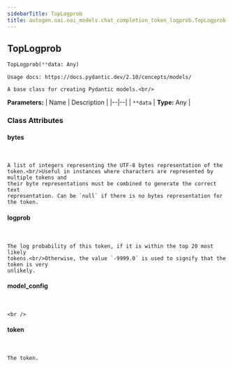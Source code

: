 ```yaml
---
sidebarTitle: TopLogprob
title: autogen.oai.oai_models.chat_completion_token_logprob.TopLogprob
---
```

<h2 id="autogen.oai.oai_models.chat_completion_token_logprob.TopLogprob" class="doc doc-heading">
    <code class="doc-symbol doc-symbol-heading doc-symbol-class"></code>
    <span class="doc doc-object-name doc-class-name">TopLogprob</span>
</h2>

```python
TopLogprob(**data: Any)
```

    Usage docs: https://docs.pydantic.dev/2.10/concepts/models/
    
    A base class for creating Pydantic models.<br/>

<b>Parameters:</b>
| Name | Description |
|--|--|
| `**data` | **Type:** Any |

### Class Attributes

<code class="doc-symbol doc-symbol-heading doc-symbol-attribute"></code>
#### bytes
<br />

    A list of integers representing the UTF-8 bytes representation of the token.<br/>Useful in instances where characters are represented by multiple tokens and
    their byte representations must be combined to generate the correct text
    representation. Can be `null` if there is no bytes representation for the token.

<code class="doc-symbol doc-symbol-heading doc-symbol-attribute"></code>
#### logprob
<br />

    The log probability of this token, if it is within the top 20 most likely
    tokens.<br/>Otherwise, the value `-9999.0` is used to signify that the token is very
    unlikely.

<code class="doc-symbol doc-symbol-heading doc-symbol-attribute"></code>
#### model_config
<br />

    <br />

<code class="doc-symbol doc-symbol-heading doc-symbol-attribute"></code>
#### token
<br />

    The token.